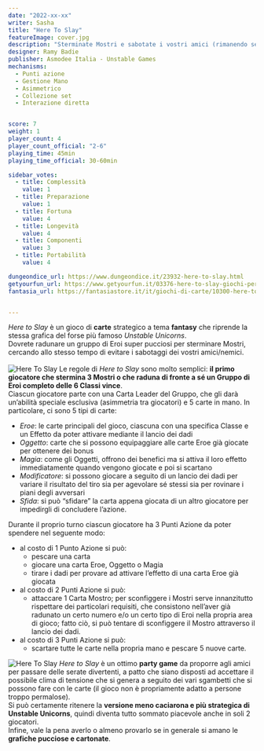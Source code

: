 ```yaml
---
date: "2022-xx-xx"
writer: Sasha
title: "Here To Slay"
featureImage: cover.jpg
description: "Sterminate Mostri e sabotate i vostri amici (rimanendo sempre carini e coccolosi)."
designer: Ramy Badie
publisher: Asmodee Italia - Unstable Games
mechanisms:
  - Punti azione
  - Gestione Mano
  - Asimmetrico
  - Collezione set
  - Interazione diretta


score: 7
weight: 1
player_count: 4
player_count_official: "2-6"
playing_time: 45min
playing_time_official: 30-60min

sidebar_votes:
  - title: Complessità
    value: 1
  - title: Preparazione
    value: 1
  - title: Fortuna
    value: 4
  - title: Longevità
    value: 4
  - title: Componenti
    value: 3
  - title: Portabilità
    value: 4

dungeondice_url: https://www.dungeondice.it/23932-here-to-slay.html
getyourfun_url: https://www.getyourfun.it/03376-here-to-slay-giochi-per-famiglia.html?gclid=Cj0KCQjwxveXBhDDARIsAI0Q0x0lFThZUTJWsSqZkbSfR6UzAJuY8R9UBIdowJ0IM6vItnsyS29BlAQaAnxVEALw_wcB
fantasia_url: https://fantasiastore.it/it/giochi-di-carte/10300-here-to-slay.html


---
```


<Setting>
  <em>Here to Slay</em> è un gioco di <strong>carte</strong> strategico a tema <strong>fantasy</strong> che riprende la stessa grafica del forse più famoso <em>Unstable Unicorns</em>.<br />
Dovrete radunare un gruppo di Eroi super pucciosi per sterminare Mostri, cercando allo stesso tempo di evitare i sabotaggi dei vostri amici/nemici.<br />
&nbsp;<br />
</Setting>

<img src="./game1.jpg" alt="Here To Slay" />

<Rules>
 Le regole di <em>Here to Slay</em> sono molto semplici: <strong>il primo giocatore che stermina 3 Mostri o che raduna di fronte a sé un Gruppo di Eroi completo delle 6 Classi vince</strong>.<br />
Ciascun giocatore parte con una Carta Leader del Gruppo, che gli darà un’abilità speciale esclusiva (asimmetria tra giocatori) e 5 carte in mano. In particolare, ci sono 5 tipi di carte:<br />
<ul>
<li><em>Eroe</em>: le carte principali del gioco, ciascuna con una specifica Classe e un Effetto da poter attivare mediante il lancio dei dadi</li>
<li><em>Oggetto</em>: carte che si possono equipaggiare alle carte Eroe già giocate per ottenere dei bonus</li>
<li><em>Magia</em>: come gli Oggetti, offrono dei benefici ma si attiva il loro effetto immediatamente quando vengono giocate e poi si scartano</li>
<li><em>Modificatore</em>: si possono giocare a seguito di un lancio dei dadi per variare il risultato del tiro sia per agevolare sé stessi sia per rovinare i piani degli avversari</li>
<li><em>Sfida</em>: si può “sfidare” la carta appena giocata di un altro giocatore per impedirgli di concludere l’azione.</li>
</ul>
Durante il proprio turno ciascun giocatore ha 3 Punti Azione da poter spendere nel seguente modo:<br />
<ul>
<li>al costo di 1 Punto Azione si può:<ul>
<li>pescare una carta</li>
<li>giocare una carta Eroe, Oggetto o Magia</li>
<li>tirare i dadi per provare ad attivare l’effetto di una carta Eroe già giocata</li></ul></li>
<li>al costo di 2 Punti Azione si può:<ul>
<li>attaccare 1 Carta Mostro; per sconfiggere i Mostri serve innanzitutto rispettare dei particolari requisiti, che consistono nell’aver già radunato un certo numero e/o un certo tipo di Eroi nella propria area di gioco; fatto ciò, si può tentare di sconfiggere il Mostro attraverso il lancio dei dadi.</li></ul></li>
<li>al costo di 3 Punti Azione si può:<ul>
<li>scartare tutte le carte nella propria mano e pescare 5 nuove carte.</li></ul></li>
</ul>
</Rules>

<img src="./game2.jpg" alt="Here To Slay" />

<Feedback>
  <em>Here to Slay</em> è un ottimo <strong>party game</strong> da proporre agli amici per passare delle serate divertenti, a patto che siano disposti ad accettare il possibile clima di tensione che si genera a seguito dei vari sgambetti che si possono fare con le carte (il gioco non è propriamente adatto a persone troppo permalose).<br />
Si può certamente ritenere la <strong>versione meno caciarona e più strategica di Unstable Unicorns</strong>, quindi diventa tutto sommato piacevole anche in soli 2 giocatori.<br />
Infine, vale la pena averlo o almeno provarlo se in generale si amano le <strong>grafiche pucciose e cartonate</strong>.<br />
</Feedback>

<!-- <Instagram id="ChW3twLDYfk" /> -->


